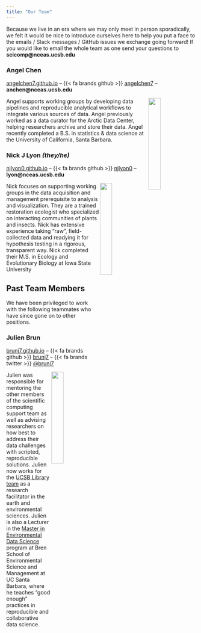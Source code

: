 ```yaml
---
title: "Our Team"
---
```


Because we live in an era where we may only meet in person sporadically, we felt it would be nice to introduce ourselves here to help you put a face to the emails / Slack messages / GitHub issues we exchange going forward! If you would like to email the whole team as one send your questions to **scicomp@nceas.ucsb.edu**

### Angel Chen

[angelchen7.github.io](https://angelchen7.github.io/) -- {{< fa brands github >}} [angelchen7](https://github.com/angelchen7) -- **anchen@nceas.ucsb.edu**

<img src="images/achen.jpeg" align="right" width="25%"/>

Angel supports working groups by developing data pipelines and reproducible analytical workflows to integrate various sources of data. Angel previously worked as a data curator for the Arctic Data Center, helping researchers archive and store their data. Angel recently completed a B.S. in statistics & data science at the University of California, Santa Barbara.

### Nick J Lyon *(they/he)*

[njlyon0.github.io](https://njlyon0.github.io/) -- {{< fa brands github >}} [njlyon0](https://github.com/njlyon0) -- **lyon@nceas.ucsb.edu**

<img src="images/nlyon.png" align="right" width="25%"/>

Nick focuses on supporting working groups in the data acquisition and management prerequisite to analysis and visualization. They are a trained restoration ecologist who specialized on interacting communities of plants and insects. Nick has extensive experience taking "raw", field-collected data and readying it for hypothesis testing in a rigorous, transparent way. Nick completed their M.S. in Ecology and Evolutionary Biology at Iowa State University

## Past Team Members

We have been privileged to work with the following teammates who have since gone on to other positions.

### Julien Brun

[brunj7.github.io](https://brunj7.github.io/) -- {{< fa brands github >}} [brunj7](https://github.com/brunj7) -- {{< fa brands twitter >}} [\@brunj7](https://twitter.com/brunj7)

<img src="images/jbrun.jpeg" align="right" width="25%"/>

Julien was responsible for mentoring the other members of the scientific computing support team as well as advising researchers on how best to address their data challenges with scripted, reproducible solutions. Julien now works for the [UCSB Library team](https://www.library.ucsb.edu/our-team) as a research facilitator in the earth and environmental sciences. Julien is also a Lecturer in the [Master in Environmental Data Science](https://bren.ucsb.edu/masters-programs/master-environmental-data-science) program at Bren School of Environmental Science and Management at UC Santa Barbara, where he teaches "good enough" practices in reproducible and collaborative data science.
